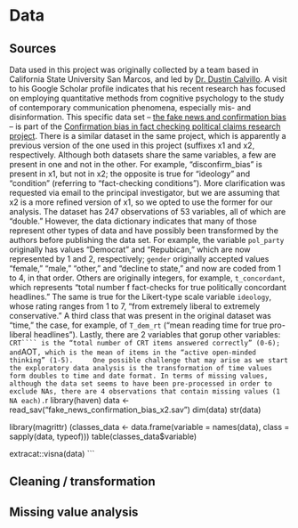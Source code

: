 # Data 

## Sources
Data used in this project was originally collected by a team based in California State University San Marcos, and led by [Dr. Dustin Calvillo](https://scholar.google.com/citations?user=PxQ8_zEAAAAJ&hl=en&oi=ao). A visit to his Google Scholar profile indicates that his recent research has focused on employing quantitative methods from cognitive psychology to the study of contemporary communication phenomena, especially mis- and disinformation.
    This specific data set – [the fake news and confirmation bias](https://osf.io/fqncj) – is part of the [Confirmation bias in fact checking political claims research project](https://osf.io/e6jy4/). There is a similar dataset in the same project, which is apparently a previous version of the one used in this project (suffixes x1 and x2, respectively. Although both datasets share the same variables, a few are present in one and not in the other. For example, “disconfirm_bias” is present in x1, but not in x2; the opposite is true for “ideology” and “condition” (referring to “fact-checking conditions”). More clarification was requested via email to the principal investigator, but we are assuming that x2 is a more refined version of x1, so we opted to use the former for our analysis.
    The dataset has 247 observations of 53 variables, all of which are “double.” However, the data dictionary indicates that many of those represent other types of data and have possibly been transformed by the authors before publishing the data set. For example, the variable ```pol_party``` originally has values “Democrat” and “Repubican,” which are now represented by 1 and 2, respectively; ```gender``` originally accepted values “female,” “male,” “other,” and “decline to state,” and now are coded from 1 to 4, in that order. Others are originally integers, for example, ```t_concordant```, which represents “total number f fact-checks for true politically concordant headlines.” The same is true for the Likert-type scale variable ```ideology```, whose rating ranges from 1 to 7, “from extremely liberal to extremely conservative.” A third class that was present in the original dataset was “time,” the case, for example, of ```T_dem_rt``` (“mean reading time for true pro-liberal headlines”). Lastly, there are 2 variables that gorup other variables: ```CRT```` is the “total number of CRT items answered correctly” (0-6); and ```AOT```, which is the mean of items in the “active open-minded thinking” (1-5).
    One possible challenge that may arise as we start the exploratory data analysis is the transformation of time values form doubles to time and date format. In terms of missing values, although the data set seems to have been pre-processed in order to exclude NAs, there are 4 observations that contain missing values (1 NA each).
```r
library(haven)
data <- read_sav("fake_news_confirmation_bias_x2.sav")
dim(data)
str(data)

library(magrittr)
(classes_data <- data.frame(variable = names(data),
           class = sapply(data, typeof)))
table(classes_data$variable)

extracat::visna(data)
```

## Cleaning / transformation

## Missing value analysis

